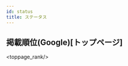 ---
id: status
title: ステータス
---


## 掲載順位(Google)[トップページ]
<toppage_rank/>

<!--
<Image img={require('../static/img/metrics.svg')} />
-->
<!-- ![Status](https://raw.githubusercontent.com/tamagoez/vividarmy-wikinotes/main/static/img/metrics.svg "status") -->
